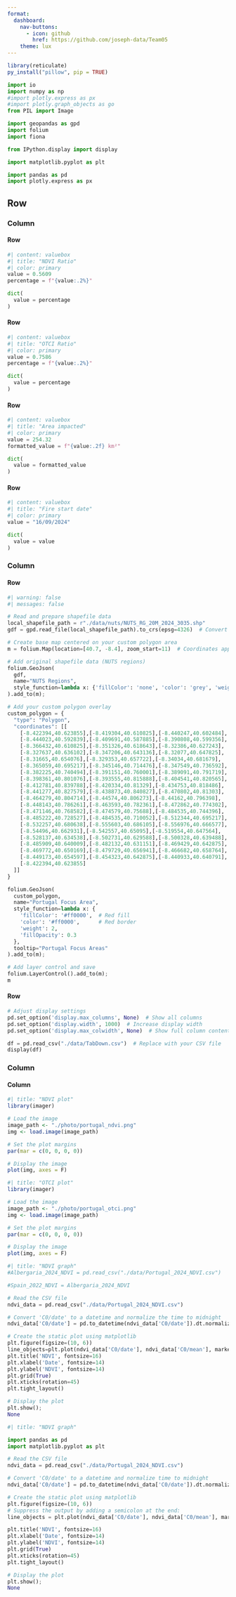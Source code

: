 ```yaml
---
format:
  dashboard:
    nav-buttons:
      - icon: github
        href: https://github.com/joseph-data/Team05
    theme: lux
---
```


```r
library(reticulate)
py_install("pillow", pip = TRUE)

```

```python
import io
import numpy as np
#import plotly.express as px
#import plotly.graph_objects as go
from PIL import Image

import geopandas as gpd
import folium
import fiona

from IPython.display import display

import matplotlib.pyplot as plt

import pandas as pd
import plotly.express as px
```

## Row

### Column {width="10%"}

#### Row

```python
#| content: valuebox
#| title: "NDVI Ratio"
#| color: primary
value = 0.5609
percentage = f"{value:.2%}"

dict(
  value = percentage
)
```

#### Row

```python
#| content: valuebox
#| title: "OTCI Ratio"
#| color: primary
value = 0.7586
percentage = f"{value:.2%}"

dict(
  value = percentage
)
```

#### Row

```python
#| content: valuebox
#| title: "Area impacted"
#| color: primary
value = 254.32
formatted_value = f"{value:.2f} km²" 

dict(
  value = formatted_value
)
```
#### Row

```python
#| content: valuebox
#| title: "Fire start date"
#| color: primary
value = "16/09/2024"

dict(
  value = value
)
```

### Column

#### Row {height="80%"}

```python

#| warning: false
#| messages: false

# Read and prepare shapefile data
local_shapefile_path = r"./data/nuts/NUTS_RG_20M_2024_3035.shp"
gdf = gpd.read_file(local_shapefile_path).to_crs(epsg=4326)  # Convert to WGS84

# Create base map centered on your custom polygon area
m = folium.Map(location=[40.7, -8.4], zoom_start=11)  # Coordinates approximate to your polygon

# Add original shapefile data (NUTS regions)
folium.GeoJson(
  gdf,
  name="NUTS Regions",
  style_function=lambda x: {'fillColor': 'none', 'color': 'grey', 'weight': 0.5}
).add_to(m);

# Add your custom polygon overlay
custom_polygon = {
  "type": "Polygon",
  "coordinates": [[
    [-8.422394,40.623855],[-8.419304,40.610825],[-8.440247,40.602484],
    [-8.444023,40.592839],[-8.409691,40.587885],[-8.390808,40.599356],
    [-8.366432,40.610825],[-8.351326,40.618643],[-8.32386,40.627243],
    [-8.327637,40.636102],[-8.347206,40.643136],[-8.32077,40.647825],
    [-8.31665,40.654076],[-8.329353,40.657722],[-8.34034,40.681679],
    [-8.365059,40.695217],[-8.345146,40.714476],[-8.347549,40.736592],
    [-8.382225,40.740494],[-8.391151,40.760001],[-8.389091,40.791719],
    [-8.398361,40.801076],[-8.393555,40.815888],[-8.404541,40.820565],
    [-8.412781,40.839788],[-8.420334,40.81329],[-8.434753,40.818486],
    [-8.441277,40.827579],[-8.438873,40.840827],[-8.470802,40.81303],
    [-8.464279,40.804714],[-8.44574,40.806273],[-8.44162,40.796398],
    [-8.448143,40.786261],[-8.463593,40.782361],[-8.472862,40.774302],
    [-8.471146,40.768582],[-8.474579,40.75688],[-8.484535,40.744396],
    [-8.485222,40.728527],[-8.484535,40.710052],[-8.512344,40.695217],
    [-8.532257,40.680638],[-8.555603,40.686105],[-8.556976,40.666577],
    [-8.54496,40.662931],[-8.542557,40.65095],[-8.519554,40.647564],
    [-8.528137,40.634538],[-8.502731,40.629588],[-8.500328,40.639488],
    [-8.485909,40.640009],[-8.482132,40.631151],[-8.469429,40.642875],
    [-8.469772,40.650169],[-8.479729,40.656941],[-8.466682,40.658764],
    [-8.449173,40.654597],[-8.454323,40.642875],[-8.440933,40.640791],
    [-8.422394,40.623855]
  ]]
}

folium.GeoJson(
  custom_polygon,
  name="Portugal Focus Area",
  style_function=lambda x: {
    'fillColor': '#ff0000',  # Red fill
    'color': '#ff0000',      # Red border
    'weight': 2,
    'fillOpacity': 0.3
  },
  tooltip="Portugal Focus Areas"
).add_to(m);

# Add layer control and save
folium.LayerControl().add_to(m);
m
```

#### Row

```python

# Adjust display settings
pd.set_option('display.max_columns', None)  # Show all columns
pd.set_option('display.width', 1000)  # Increase display width
pd.set_option('display.max_colwidth', None)  # Show full column content

df = pd.read_csv("./data/TabDown.csv")  # Replace with your CSV file
display(df)

```

### Column

#### Column {.tabset}

```r
#| title: "NDVI plot"
library(imager)

# Load the image
image_path <- "./photo/portugal_ndvi.png"
img <- load.image(image_path)

# Set the plot margins
par(mar = c(0, 0, 0, 0))

# Display the image
plot(img, axes = F)
```

```r
#| title: "OTCI plot"
library(imager)

# Load the image
image_path <- "./photo/portugal_otci.png"
img <- load.image(image_path)

# Set the plot margins
par(mar = c(0, 0, 0, 0))

# Display the image
plot(img, axes = F)
```

```python
#| title: "NDVI graph"
#Albergaria_2024_NDVI = pd.read_csv("./data/Portugal_2024_NDVI.csv")

#Spain_2022_NDVI = Albergaria_2024_NDVI

# Read the CSV file
ndvi_data = pd.read_csv("./data/Portugal_2024_NDVI.csv")

# Convert 'C0/date' to a datetime and normalize the time to midnight
ndvi_data['C0/date'] = pd.to_datetime(ndvi_data['C0/date']).dt.normalize()

# Create the static plot using matplotlib
plt.figure(figsize=(10, 6))
line_objects=plt.plot(ndvi_data['C0/date'], ndvi_data['C0/mean'], marker='o', linestyle='-', color='blue')
plt.title('NDVI', fontsize=16)
plt.xlabel('Date', fontsize=14)
plt.ylabel('NDVI', fontsize=14)
plt.grid(True)
plt.xticks(rotation=45)
plt.tight_layout()

# Display the plot
plt.show();
None 
```

```python
#| title: "NDVI graph"

import pandas as pd
import matplotlib.pyplot as plt

# Read the CSV file
ndvi_data = pd.read_csv("./data/Portugal_2024_NDVI.csv")

# Convert 'C0/date' to a datetime and normalize time to midnight
ndvi_data['C0/date'] = pd.to_datetime(ndvi_data['C0/date']).dt.normalize()

# Create the static plot using matplotlib
plt.figure(figsize=(10, 6))
# Suppress the output by adding a semicolon at the end:
line_objects = plt.plot(ndvi_data['C0/date'], ndvi_data['C0/mean'], marker='o', linestyle='-', color='blue');  

plt.title('NDVI', fontsize=16)
plt.xlabel('Date', fontsize=14)
plt.ylabel('NDVI', fontsize=14)
plt.grid(True)
plt.xticks(rotation=45)
plt.tight_layout()

# Display the plot
plt.show();
None 

```
